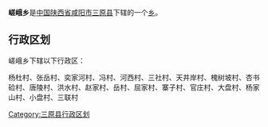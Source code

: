 {{中国乡级行政区
|行政区全称 = 嵯峨乡
|景观照片文件名 = 
|景观照片描述 = 
|汉语拼音 =
|其他语言 = 
|其他语言名称 = 
|位置图文件名 = 
|位置图描述 = 
|自定义图片=
|上级行政区 = [[陕西省|陕西省]][[咸阳市|咸阳市]][[三原县|三原县]]
|行政区类别 = [[乡级行政区|乡]]
|行政区划代码 = 
|行政区划 = 
|村委会 = 
|居委会 = 
|建置时间 = 
|领导职位 = 
|领导名称 = 
|政府驻地 = 
|毗邻 = 
|地理坐标 = 
|总面积 = 
|总人口 = 
|户籍人口 = 
|户籍人口年份 = 
|常住人口 = 
|常住人口年份 = 
|人口密度 = 
|GDP = 
|邮政编码 = 
|电话区号 = 
|官方网站 = 
|网站名称 = 
}}
'''嵯峨乡'''是[[中华人民共和国|中国]][[陕西省|陕西省]][[咸阳市|咸阳市]][[三原县|三原县]]下辖的一个[[乡级行政区|乡]]。

== 行政区划 ==
嵯峨乡下辖以下行政区：

杨杜村、张岳村、奕家河村、冯村、河西村、三社村、天井岸村、槐树坡村、杏书硷村、唐陵村、洪水村、赵家村、岳村、屈家村、寨子村、官庄村、大盘村、杨家山村、小盘村、三联村

{{陕西小作品}}
{{三原县行政区划}}

[[Category:三原县行政区划|Category:三原县行政区划]]